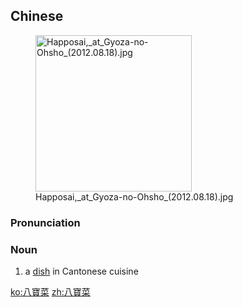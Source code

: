 {{also|八宝菜}}
==Chinese==
{{zh-forms|s=八宝菜}}
{{wikipedia|lang=zh}}
[[File:Happosai, at Gyoza-no-Ohsho (2012.08.18).jpg|thumb|250px]]

===Pronunciation===
{{zh-pron
|m=bābǎocài
|cat=n
}}

===Noun===
{{zh-noun}}

# a [[dish]] in Cantonese cuisine

[[ko:八寶菜]]
[[zh:八寶菜]]